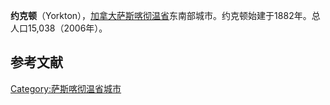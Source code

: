 <!-- Infobox begins -->
{{Infobox settlement
|official_name          = 约克顿
|other_name             =
|native_name            = Yorkton
|nickname               =
|settlement_type        = <!--For Town or Village (Leave blank for the default City)-->
|motto                  = "Where Good Things Happen"
|image_skyline          = YorktonDownTownStreet.JPG
|imagesize              =
|image_caption          = 街景
|image_map              = 
|mapsize                =
|map_caption            = 
|image_map1             =
|mapsize1               =
|map_caption1           =
|image_dot_map          =
|dot_mapsize            =
|dot_map_caption        =
|dot_x =  |dot_y =
|pushpin_map            = Canada Saskatchewan <!-- the name of a location map as per http://en.wikipedia.org/wiki/Template:Location_map -->
|pushpin_label_position =<!-- the position of the pushpin label: left, right, top, bottom, none -->
|pushpin_map_caption    =
|pushpin_mapsize        =
|subdivision_type       = 国家
|subdivision_name       = 加拿大
|subdivision_type1      = 省
|subdivision_name1      = 萨斯喀彻温省
|established_title      = 建村
|established_date       = 1894年7月15日
|established_title2     = 建镇
|established_date2      = 1900年
|established_title3     = 建市
|established_date3      = 1928年2月1日
|unit_pref                = <!--Enter: Imperial, if Imperial (metric) is desired-->
|area_footnotes           =
|area_total_km2           = 25.77
|population_as_of               = 2011年
|population_footnotes           = 
|population_note                =
|population_total               = 15,669
|population_density_km2         = 608.1
|timezone               =[[北美中部时区|北美中部时区]]
|utc_offset             =−6
|timezone_DST           =
|utc_offset_DST         =−5
|latd=51 |latm=12 |lats=50 |latNS=N
|longd=102 |longm=27 |longs=46 |longEW=W
|elevation_footnotes    =  <ref name= WeatherOffice>{{cite web | url =http://www.climate.weatheroffice.ec.gc.ca/climate_normals/results_e.html?Province=SASK&StationName=&SearchType=&LocateBy=Province&Proximity=25&ProximityFrom=City&StationNumber=&IDType=MSC&CityName=&ParkName=&LatitudeDegrees=&LatitudeMinutes=&LongitudeDegrees=&LongitudeMinutes=&NormalsClass=A&SelNormals=&StnId=3062& | title =Canadian Climate Normals 1971-2000 | accessdate =2009 | publisher =Environment Canada | archive-date =2019-01-07 | archive-url =https://web.archive.org/web/20190107082851/http://climate.weather.gc.ca/climate_normals/results_e.html?Province=SASK&StationName=&SearchType=&LocateBy=Province&Proximity=25&ProximityFrom=City&StationNumber=&IDType=MSC&CityName=&ParkName=&LatitudeDegrees=&LatitudeMinutes=&LongitudeDegrees=&LongitudeMinutes=&NormalsClass=A&SelNormals=&StnId=3062& | dead-url =no }}</ref><!--for references: use <ref> tags-->
|elevation_m            =498.30
|elevation_ft           =
|postal_code_type       = 邮编
|postal_code            = S3N
|area_code              = 306
|website                = [http://www.yorkton.ca/ City of Yorkton]
|footnotes              =
}}'''约克顿'''（Yorkton），[[加拿大|加拿大]][[萨斯喀彻温省|萨斯喀彻温省]]东南部城市。约克顿始建于1882年。总人口15,038（2006年）。

==参考文献==
{{reflist}}

{{加拿大小作品}}
[[Category:萨斯喀彻温省城市|Category:萨斯喀彻温省城市]]
